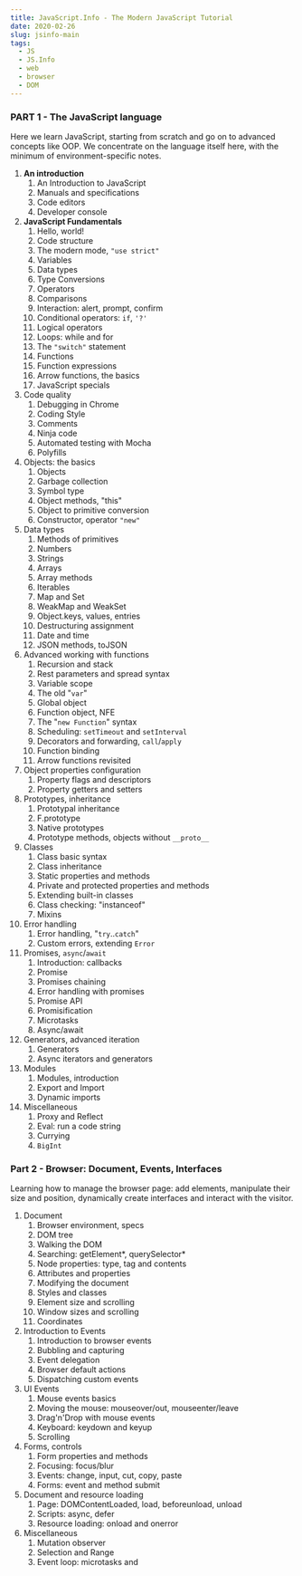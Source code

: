 ```yaml
---
title: JavaScript.Info - The Modern JavaScript Tutorial
date: 2020-02-26
slug: jsinfo-main
tags:
  - JS
  - JS.Info
  - web
  - browser
  - DOM
--- 
```

### PART 1 - The JavaScript language
Here we learn JavaScript, starting from scratch and go on to advanced concepts like OOP.
We concentrate on the language itself here, with the minimum of environment-specific notes.

1. **An introduction**
    1. An Introduction to JavaScript
    1. Manuals and specifications
    1. Code editors
    1. Developer console  
1. **JavaScript Fundamentals**  
    1. Hello, world!
    1. Code structure
    1. The modern mode, `"use strict"`
    1. Variables
    1. Data types
    1. Type Conversions
    1. Operators
    1. Comparisons
    1. Interaction: alert, prompt, confirm
    1. Conditional operators: `if`, `'?'`
    1. Logical operators
    1. Loops: while and for
    1. The `"switch"` statement
    1. Functions
    1. Function expressions
    1. Arrow functions, the basics
    1. JavaScript specials
1. Code quality
    1. Debugging in Chrome
    1. Coding Style
    1. Comments
    1. Ninja code
    1. Automated testing with Mocha
    1. Polyfills
1. Objects: the basics
    1. Objects
    1. Garbage collection
    1. Symbol type
    1. Object methods, "this"
    1. Object to primitive conversion
    1. Constructor, operator `"new"`
1. Data types
    1. Methods of primitives
    1. Numbers
    1. Strings
    1. Arrays
    1. Array methods
    1. Iterables
    1. Map and Set
    1. WeakMap and WeakSet
    1. Object.keys, values, entries
    1. Destructuring assignment
    1. Date and time
    1. JSON methods, toJSON
1. Advanced working with functions
    1. Recursion and stack
    1. Rest parameters and spread syntax
    1. Variable scope
    1. The old "`var`"
    1. Global object
    1. Function object, NFE
    1. The "`new Function`" syntax
    1. Scheduling: `setTimeout` and `setInterval`
    1. Decorators and forwarding, `call`/`apply`
    1. Function binding
    1. Arrow functions revisited
1. Object properties configuration
    1. Property flags and descriptors
    1. Property getters and setters
1. Prototypes, inheritance
    1. Prototypal inheritance
    1. F.prototype
    1. Native prototypes
    1. Prototype methods, objects without `__proto__`
1. Classes
    1. Class basic syntax
    1. Class inheritance
    1. Static properties and methods
    1. Private and protected properties and methods
    1. Extending built-in classes
    1. Class checking: "instanceof"
    1. Mixins
1. Error handling
    1. Error handling, "`try`..`catch`"
    1. Custom errors, extending `Error`
1. Promises, `async`/`await`
    1. Introduction: callbacks
    1. Promise
    1. Promises chaining
    1. Error handling with promises
    1. Promise API
    1. Promisification
    1. Microtasks
    1. Async/await
1. Generators, advanced iteration
    1. Generators
    1. Async iterators and generators
1. Modules
    1. Modules, introduction
    1. Export and Import
    1. Dynamic imports
1. Miscellaneous
    1. Proxy and Reflect
    1. Eval: run a code string
    1. Currying
    1. `BigInt`

### Part 2 - Browser: Document, Events, Interfaces
Learning how to manage the browser page: add elements, manipulate their size and position, dynamically create interfaces and interact with the visitor.

1. Document
    1. Browser environment, specs
    1. DOM tree
    1. Walking the DOM
    1. Searching: getElement*, querySelector*
    1. Node properties: type, tag and contents
    1. Attributes and properties
    1. Modifying the document
    1. Styles and classes
    1. Element size and scrolling
    1. Window sizes and scrolling
    1. Coordinates
1. Introduction to Events
    1. Introduction to browser events
    1. Bubbling and capturing
    1. Event delegation
    1. Browser default actions
    1. Dispatching custom events
1. UI Events
    1. Mouse events basics
    1. Moving the mouse: mouseover/out, mouseenter/leave
    1. Drag'n'Drop with mouse events
    1. Keyboard: keydown and keyup
    1. Scrolling
1. Forms, controls
    1. Form properties and methods
    1. Focusing: focus/blur
    1. Events: change, input, cut, copy, paste
    1. Forms: event and method submit
1. Document and resource loading
    1. Page: DOMContentLoaded, load, beforeunload, unload
    1. Scripts: async, defer
    1. Resource loading: onload and onerror
1. Miscellaneous
    1. Mutation observer
    1. Selection and Range
    1. Event loop: microtasks and 